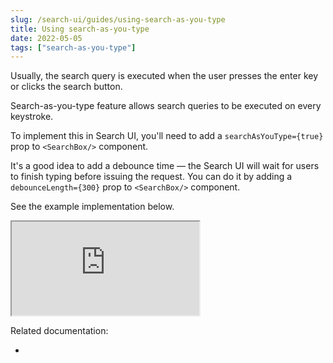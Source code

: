 ```yaml
---
slug: /search-ui/guides/using-search-as-you-type
title: Using search-as-you-type
date: 2022-05-05
tags: ["search-as-you-type"]
---
```


Usually, the search query is executed when the user presses the enter key or clicks the search button.

Search-as-you-type feature allows search queries to be executed on every keystroke.

To implement this in Search UI, you'll need to add a `searchAsYouType={true}` prop to `<SearchBox/>` component.

It's a good idea to add a debounce time — the Search UI will wait for users to finish typing before issuing the request. You can do it by adding a `debounceLength={300}` prop to `<SearchBox/>` component.

See the example implementation below.

<iframe
  src="https://codesandbox.io/embed/github/elastic/search-ui/tree/main/examples/sandbox?autoresize=1&fontsize=12&initialpath=%2Fsearch-as-you-type&module=%2Fsrc%2Fpages%2Fsearch-as-you-type%2Findex.js&theme=light&view=preview&hidedevtools=1"
  style={{
    width: "100%",
    height: "800px",
    overflow: "hidden"
  }}
  highlights="218,219,220"
  title="Search UI"
  allow="accelerometer; ambient-light-sensor; camera; encrypted-media; geolocation; gyroscope; hid; microphone; midi; payment; usb; vr; xr-spatial-tracking"
  sandbox="allow-forms allow-modals allow-popups allow-presentation allow-same-origin allow-scripts"
></iframe>

Related documentation:

- <DocLink slug="/search-ui/api/react/components/search-box" text="SearchBox component" />
